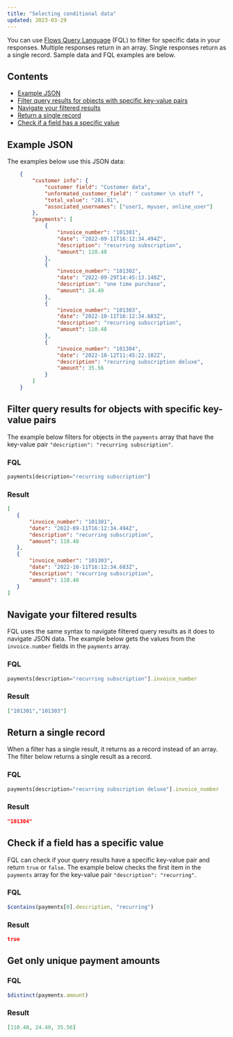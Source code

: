 ```yaml
---
title: "Selecting conditional data"
updated: 2023-03-29
---
```


You can use [Flows Query Language](/docs/postman-flows/flows-query-language/introduction-to-fql/) (FQL) to filter for specific data in your responses. Multiple responses return in an array. Single responses return as a single record. Sample data and FQL examples are below.

## Contents

* [Example JSON](#example-json)
* [Filter query results for objects with specific key-value pairs](#filter-query-results-for-objects-with-specific-key-value-pairs)
* [Navigate your filtered results](#navigate-your-filtered-results)
* [Return a single record](#return-a-single-record)
* [Check if a field has a specific value](#check-if-a-field-has-a-specific-value)

## Example JSON

The examples below use this JSON data:

``` json
    {
        "customer info": {
            "customer field": "Customer data",
            "unformated_customer_field": " customer \n stuff ",
            "total_value": "281.01",
            "associated_usernames": ["user1, myuser, online_user"]
        },
        "payments": [
            {
                "invoice_number": "101301",
                "date": "2022-09-11T16:12:34.494Z",
                "description": "recurring subscription",
                "amount": 110.48
            },
            {
                "invoice_number": "101302",
                "date": "2022-09-29T14:45:13.148Z",
                "description": "one time purchase",
                "amount": 24.49
            },
            {
                "invoice_number": "101303",
                "date": "2022-10-11T16:12:34.683Z",
                "description": "recurring subscription",
                "amount": 110.48
            },
            {
                "invoice_number": "101304",
                "date": "2022-10-12T11:45:22.182Z",
                "description": "recurring subscription deluxe",
                "amount": 35.56
            }
        ]
    }
```

## Filter query results for objects with specific key-value pairs

The example below filters for objects in the `payments` array that have the key-value pair `"description": "recurring subscription"`.

### FQL

``` javascript
payments[description="recurring subscription"]
```

### Result

 ``` json
 [
    {
        "invoice_number": "101301",
        "date": "2022-09-11T16:12:34.494Z",
        "description": "recurring subscription",
        "amount": 110.48
    },
    {
        "invoice_number": "101303",
        "date": "2022-10-11T16:12:34.683Z",
        "description": "recurring subscription",
        "amount": 110.48
    }
]
```

## Navigate your filtered results

FQL uses the same syntax to navigate filtered query results as it does to navigate JSON data. The example below gets the values from the `invoice.number` fields in the `payments` array.

### FQL

 ``` javascript
 payments[description="recurring subscription"].invoice_number
 ```

### Result

 ```json
 ["101301","101303"]
 ```

## Return a single record

When a filter has a single result, it returns as a record instead of an array. The filter below returns a single result as a record.

### FQL

 ``` javascript
 payments[description="recurring subscription deluxe"].invoice_number
 ```

### Result

``` json
"101304"
```

## Check if a field has a specific value

FQL can check if your query results have a specific key-value pair and return `true` or `false`. The example below checks the first item in the `payments` array for the key-value pair `"description": "recurring"`.

### FQL

``` javascript
$contains(payments[0].description, "recurring")
```

### Result

``` json
true
```

## Get only unique payment amounts

### FQL

``` javascript
$distinct(payments.amount)
```

### Result

``` json
[110.48, 24.49, 35.56]
```
